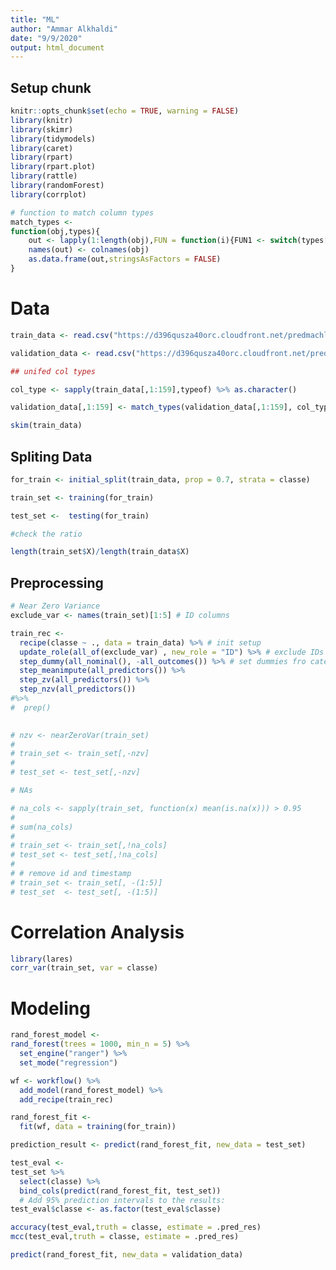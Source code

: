 ```yaml
---
title: "ML"
author: "Ammar Alkhaldi"
date: "9/9/2020"
output: html_document
---
```



## Setup chunk

```r
knitr::opts_chunk$set(echo = TRUE, warning = FALSE)
library(knitr)
library(skimr)
library(tidymodels)
library(caret)
library(rpart)
library(rpart.plot)
library(rattle)
library(randomForest)
library(corrplot)

# function to match column types
match_types <- 
function(obj,types){
    out <- lapply(1:length(obj),FUN = function(i){FUN1 <- switch(types[i],character = as.character,numeric = as.numeric,factor = as.factor, integer = as.integer, double = as.double); FUN1(obj[,i])})
    names(out) <- colnames(obj)
    as.data.frame(out,stringsAsFactors = FALSE)
}


```


# Data

```r
train_data <- read.csv("https://d396qusza40orc.cloudfront.net/predmachlearn/pml-training.csv")

validation_data <- read.csv("https://d396qusza40orc.cloudfront.net/predmachlearn/pml-testing.csv")

## unifed col types

col_type <- sapply(train_data[,1:159],typeof) %>% as.character()

validation_data[,1:159] <- match_types(validation_data[,1:159], col_type)

skim(train_data)

```


## Spliting Data

```r

for_train <- initial_split(train_data, prop = 0.7, strata = classe)

train_set <- training(for_train)

test_set <-  testing(for_train)

#check the ratio

length(train_set$X)/length(train_data$X)

```



## Preprocessing

```r

# Near Zero Variance 
exclude_var <- names(train_set)[1:5] # ID columns

train_rec <- 
  recipe(classe ~ ., data = train_data) %>% # init setup
  update_role(all_of(exclude_var) , new_role = "ID") %>% # exclude IDs
  step_dummy(all_nominal(), -all_outcomes()) %>% # set dummies fro category columns
  step_meanimpute(all_predictors()) %>%
  step_zv(all_predictors()) %>% 
  step_nzv(all_predictors()) 
#%>%
#  prep()

 
# nzv <- nearZeroVar(train_set)
# 
# train_set <- train_set[,-nzv]
# 
# test_set <- test_set[,-nzv]

# NAs

# na_cols <- sapply(train_set, function(x) mean(is.na(x))) > 0.95
# 
# sum(na_cols)
# 
# train_set <- train_set[,!na_cols]
# test_set <- test_set[,!na_cols]
# 
# # remove id and timestamp
# train_set <- train_set[, -(1:5)]
# test_set  <- test_set[, -(1:5)]


```



# Correlation Analysis

```r
library(lares)
corr_var(train_set, var = classe)

```

# Modeling

```r
rand_forest_model <-
rand_forest(trees = 1000, min_n = 5) %>% 
  set_engine("ranger") %>% 
  set_mode("regression")

wf <- workflow() %>%
  add_model(rand_forest_model) %>%
  add_recipe(train_rec)

rand_forest_fit <-
  fit(wf, data = training(for_train))
```


```r

prediction_result <- predict(rand_forest_fit, new_data = test_set)

```

```r
test_eval <-
test_set %>% 
  select(classe) %>% 
  bind_cols(predict(rand_forest_fit, test_set))
  # Add 95% prediction intervals to the results:
test_eval$classe <- as.factor(test_eval$classe)

accuracy(test_eval,truth = classe, estimate = .pred_res)
mcc(test_eval,truth = classe, estimate = .pred_res)
```

```r


predict(rand_forest_fit, new_data = validation_data)
```





